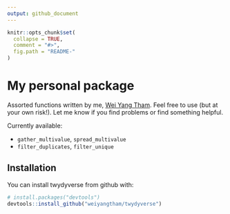 ```yaml
---
output: github_document
---
```


<!-- README.md is generated from README.Rmd. Please edit that file -->

```r
knitr::opts_chunk$set(
  collapse = TRUE,
  comment = "#>",
  fig.path = "README-"
)
```

# My personal package
Assorted functions written by me, [Wei Yang Tham](https://wytham.rbind.io/). Feel free to use (but at your own risk!). Let me know if you find problems or find something helpful.

Currently available:

- `gather_multivalue`, `spread_multivalue`
- `filter_duplicates`, `filter_unique`

## Installation

You can install twydyverse from github with:

```r
# install.packages("devtools")
devtools::install_github("weiyangtham/twydyverse")
```
